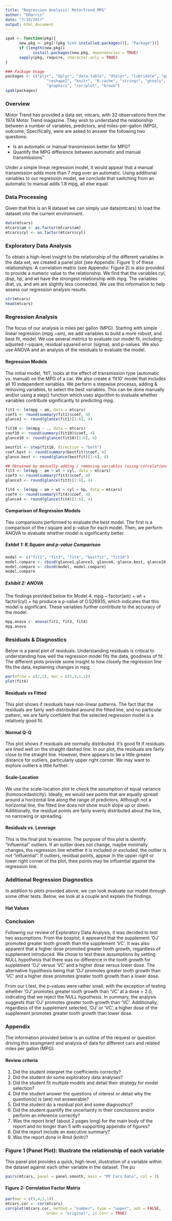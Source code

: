 ```yaml
---
title: "Regression Analysis: MotorTrend_MPG"
author: "EHarris"
date: "7/19/2017"
output: html_document
---
```


```r
ipak <- function(pkg){
      new.pkg <- pkg[!(pkg %in% installed.packages()[, "Package"])]
      if (length(new.pkg)) 
            install.packages(new.pkg, dependencies = TRUE)
      sapply(pkg, require, character.only = TRUE)
}

### Package Usage
packages <- c("plyr", "dplyr", "data.table", "dtplyr", "lubridate", "ggplot2", "scales",
                  "reshape2", "knitr", "R.cache", "stringr", "gtools", "quantreg",
                  "graphics", "corrplot", "broom")
ipak(packages)
```

### Overview  
Motor Trend has provided a data set, mtcars, with 32 observations from the 1974 Motor Trend magazine.  They wish to understand the relationship between a number of variables, predictors, and miles-per-gallon (MPG), outcome, Specifically, were are asked to answer the following two questions:

* Is an automatic or manual transmission better for MPG?
* Quantify the MPG difference between automatic and manual transmissions"  

Under a simple linear regression model, it would appear that a manual transmission adds more than 7 mpg over an automatic. Using additional variables to our regression model, we conclude that switching from an automatic to manual adds 1.8 mpg, all else equal. 

### Data Processing  
Given that this is an R dataset we can simply use data(mtcars) to load the dataset into the current enviromnent.  
```r
data(mtcars)
mtcars$am <- as.factor(mtcars$am)
mtcars$cyl <- as.factor(mtcars$cyl) 
```


### Exploratory Data Analysis  
To obtain a high-level insight to the relationship of the different variables in the data set, we created a panel plot (see Appendix: Figure 1) of these relationships.  A correlation matrix (see Appendix: Figure 2) is also provided to provide a numeric value to the relationship.  We find that the variables cyl, disp, hp, and wt have the strongest relationship with mpg.  The variables drat, vs, and am are slightly less connected.  We use this information to help assess our regression analysis results.
```r
str(mtcars)
head(mtcars)
```


### Regression Analysis
The focus of our analysis is miles per gallon (MPG).  Starting with simple linear regression (mpg ~am), we add variables to build a more robust, and best fit, model.  We use several metrics to evaluate our model fit, including: adjusted r-square, residual squared error (sigma), and p-values.  We also use ANOVA and an analysis of the residuals to evaluate the model.

#### Regression Models
The initial model, 'fit1', looks at the effect of transmission type (automatic vs. manual) on the MPG of a car.  We also create a 'fit10' model that includes all 10 independent variables.  We perform a stepwise processs, adding & removing variables, to select the best variables.  This can be done manually and/or using a step() function which uses algorithm to evaluate whether variables contribute significantly to predicting mpg.

```r
fit1 <- lm(mpg ~ am, data = mtcars)
coef1 <- round(summary(fit1)$coef, 4)
glance1 <- round(glance(fit1)[1:6], 4)

fit10 <- lm(mpg ~ ., data = mtcars)
coef10 <- round(summary(fit10)$coef, 4)
glance10 <- round(glance(fit10)[1:6], 4)

bestfit <- step(fit10, direction = "both")
coef.best <- round(summary(bestfit)$coef, 4)
glance.best <- round(glance(bestfit)[1:6], 4)

## Obtained by manually adding / removing variables (using correlations as guide)
fit3 <- lm(mpg ~ am + wt + cyl, data = mtcars)
coef3 <- round(summary(fit3)$coef, 4)
glance3 <- round(glance(fit3)[1:6], 4)

fit4 <- lm(mpg ~ am + wt + cyl + hp, data = mtcars)
coef4 <- round(summary(fit4)$coef, 4)
glance4 <- round(glance(fit4)[1:6], 4)
```


#### Comparison of Regression Models
Two comparisons performed to evaluate the best model.  The first is a comparison of the r.square and p-value for each model.  Then, we perform ANOVA to evaluate whether model is significantly better.

##### Exhbit 1: R.Square and p-value Comparison
```r
model <- c("fit1", "fit3", "fit4", "bestfit", "fit10")
model.compare <- rbind(glance1,glance3, glance4, glance.best, glance10)
model.compare <- cbind(model, model.compare)
model.compare
```

##### Exhibit 2: ANOVA
The findings provided below for Model 4: mpg ~ factor(am) + wt + factor(cyl) + hp produce a p-value of 0.026935, which indicates that this model is significant.  These variables further contribute to the accuracy of the model.

```r
mpg.anova <- anova(fit1, fit3, fit4)
mpg.anova
```


### Residuals & Diagnostics
Below is a panel plot of residuals.  Understanding residuals is critical to understanding how well the regression model fits the data, goodness of fit.  The different plots provide some insight to how closely the regression line fits the data, explaining changes in mpg.

```r
par(mfrow = c(2,2), mar = c(5,4,1,1))
plot(fit4)
```


#### Residuals vs Fitted
This plot shows if residuals have non-linear patterns. The fact that the residuals are fairly well-distributed around the fitted line, and no particular pattern, we are fairly confident that the selected regression model is a relatively good fit. 


#### Normal Q-Q
This plot shows if residuals are normally distributed. It’s good fit if residuals are lined well on the straight dashed line.  In our plot, the residuals are fairly close to the straight line.  However, there appears to be a little greater distance for outliers, particularly upper right corner.  We may want to explore outliers a little further.


#### Scale-Location
We use the scale-location plot to check the assumption of equal variance (homoscedasticity).  Ideally, we would see points that are equally spread around a horizontal line along the range of predictors.  Although not a horizontal line, the fitted line does not show much slope up or down.  Additionally, the residual points are fairly evenly distributed about the line, no narrowing or spreading.

#### Residuals vs. Leverage
This is the final plot to examine.  The purpose of this plot is identify "influential" outliers.  If an outlier does not change, maybe minimally changes, the regression line whether it is included or excluded, the outlier is not "influential".  If outliers, residual points, appear in the upper right or lower right corner of the plot, thee points may be influential against the regression line.

### Additional Regression Diagnostics
In addition to plots provided above, we can look evaluate our model through some other tests.  Below, we look at a couple and explain the findings.

#### Hat Values




### Conclusion
Following our review of Exploratory Data Analysis, it was decided to test two assumptions.  From the boxplot, it appeared that the supplement 'OJ' promoted greater tooth growth than the supplement 'VC'.  It was also apparent that a higher dose promoted greater tooth growth, regardless of supplement introduced.  We chose to test these assumptions by setting NULL hypothesis that there was no difference in the tooth growth for supplement 'OJ' versus 'VC' and a higher dose versus lower dose.  The alternative hypothesis being that 'OJ' promotes greater tooth growth than 'VC' and a higher dose promotes greater tooth growth than a lower dose.

From our t.test, the p-values were rather small, with the exception of testing whether 'OJ' promotes greater tooth growth than 'VC' at a dose = 2.0, indicating that we reject the NULL hypothesis.  In summary, the analysis suggests that 'OJ' promotes greater tooth growth than 'VC'.  Additionally, regardless of the supplement selected, 'OJ' or 'VC', a higher dose of the supplement promotes greater tooth growth than lower dose.

### Appendix
The information provided below is an outline of the request or question driving this assingment and analysis of data for different cars and related miles per gallon (MPG).

#### Review criteria
1. Did the student interpret the coefficients correctly?
2. Did the student do some exploratory data analyses?
3. Did the student fit multiple models and detail their strategy for model selection?
4. Did the student answer the questions of interest or detail why the question(s) is (are) not answerable?
5. Did the student do a residual plot and some diagnostics?
6. Did the student quantify the uncertainty in their conclusions and/or perform an inference correctly?
7. Was the report brief (about 2 pages long) for the main body of the report and no longer than 5 with supporting appendix of figures?
8. Did the report include an executive summary?
9. Was the report done in Rmd (knitr)?


### Figure 1 (Panel Plot): Illustrate the relationship of each variable
This panel plot provides a quick, high-level, illustration of a variable within the dataset against each other variable in the dataset.  The pu
```r
pairs(mtcars, panel = panel.smooth, main = "MT Cars Data", col = 3)
```


#### Figure 2: Correlation Factor Matrix
```r
par(mar = c(5,4,2,1))
mtcars.cor <- cor(mtcars)
corrplot(mtcars.cor, method = "number", type = "upper", add = FALSE, 
                  order = "original", is.corr = TRUE)
```


